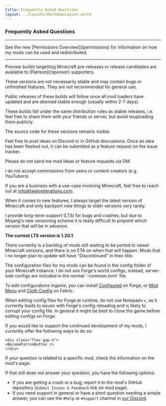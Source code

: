 ```yaml
---
title: Frequently Asked Questions
layout: ../layouts/MarkdownLayout.astro
---
```



### Frequently Asked Questions

---

<FAQ question="Modpack Permissions etc." icon="mdi:list-status" iconClass="text-green-600">
    See the new [Permissions Overview](/permissions) for information on how my mods can be used and redistributed.
</FAQ>

---

<div class="grid gap-4">

<FAQ question="Preview Versions" icon="mdi:patreon" iconClass="text-patreon" class="mt-5">
Preview builds targetting Minecraft pre-releases or release candidates are available to [Patreon](/sponsor) supporters.

These versions are not necessarily stable and may contain bugs or unfinished features. They are not recommended for general use.

Public releases of these builds will follow once all mod loaders have updated and are deemed stable enough (usually within 2-7 days).

These builds fall under the same distribution rules as stable releases, i.e. feel free to share them with your friends or server, but avoid reuploading them publicly.

The source code for these versions remains visible.
</FAQ>

<FAQ question="Mod Ideas and Feature Requests" icon="mdi:lightbulb" iconClass="text-yellow-600" class="mt-5">
Feel free to post ideas on Discord or in GitHub discussions. Once an idea has been fleshed out, it can be submitted
as a feature request on the issue tracker.

Please do not send me mod ideas or feature requests via DM.

</FAQ>

<FAQ question="Commissions and Hiring" icon="mdi:currency-usd" iconClass="text-lime-600" class="mt-5">
I do not accept commissions from users or content creators (e.g. YouTubers).

<span>If you are a business with a use-case involving Minecraft, feel free to reach out at
<a href="mailto:info@twelveiterations.com">info@twelveiterations.com</a>.</span>
</FAQ>

<FAQ question="Updates and Porting" icon="mdi:chevron-double-up" iconClass="text-orange-600" class="mt-5">
When it comes to new features, I always target the latest version of Minecraft and only backport new things to older versions very rarely.

I provide long-term-support (LTS) for bugs and crashes, but due to Mojang's new versioning scheme it is really difficult to pinpoint which version that will be in advance.

**The current LTS version is 1.20.1**.

There currently is a backlog of mods still waiting to be ported to newer Minecraft versions, and there is no ETA on
when that will happen. Mods that I no longer plan to update will have "Discontinued" in their title.

</FAQ>

<FAQ question="Configuration" icon="mdi:gear" iconClass="text-gray-600" class="mt-5">
The configuration files for my mods can be found in the config folder of your Minecraft instance. I do not use Forge's
world configs, instead, server-side configs are included in the normal `-common.toml` file.

To edit configurations ingame, you can install [Configured](https://www.curseforge.com/minecraft/mc-mods/configured)
on Forge, or [Mod Menu](https://modrinth.com/mod/modmenu) and [Cloth Config](https://www.curseforge.com/minecraft/mc-mods/cloth-config) on Fabric.

When editing config files for Forge at runtime, do not use Notepad++, as it currently leads to issues with Forge's
config reloading and is likely to corrupt your config file. In general it might be best to close the game before editing configs on Forge.

</FAQ>

<FAQ question="Love and Support" icon="mdi:heart" iconClass="text-red-600" class="mt-5">
    If you would like to support the continued development of my mods, I currently offer the following ways to do so:

    <div class="flex gap-4">
    <BecomePatronButton />
    </div>

</FAQ>

<FAQ question="Further Help" icon="mdi:help" iconClass="text-cyan-600" class="mt-5">
If your question is related to a specific mod, check the information on the mod's page.

If that still does not answer your question, you have the following options:

-   If you are getting a crash or a bug, report it to the mod's GitHub repository (`Submit Issues & Feedback` link on mod page).
-   If you need support in general or have a short question needing a simple answer, you can use the `#help` or `#support` channel in [our Discord](https://discord.gg/VAfZ2Nau6j).

</FAQ>

</div>
